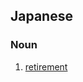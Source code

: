 ==Japanese==
{{ja-kanjitab|引|退}}
{{ja-see-also|引退する}}

===Noun===
{{ja-noun|k|hira=いんたい|rom=intai}}

# [[retirement]]